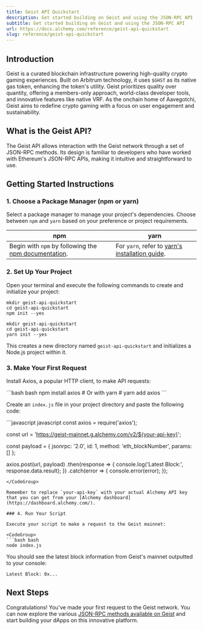 ```yaml
---
title: Geist API Quickstart
description: Get started building on Geist and using the JSON-RPC API
subtitle: Get started building on Geist and using the JSON-RPC API
url: https://docs.alchemy.com/reference/geist-api-quickstart
slug: reference/geist-api-quickstart
---
```


## Introduction

Geist is a curated blockchain infrastructure powering high-quality crypto gaming experiences. Built on Arbitrum technology, it uses `$GHST` as its native gas token, enhancing the token's utility. Geist prioritizes quality over quantity, offering a members-only approach, world-class developer tools, and innovative features like native VRF. As the onchain home of Aavegotchi, Geist aims to redefine crypto gaming with a focus on user engagement and sustainability.

## What is the Geist API?

The Geist API allows interaction with the Geist network through a set of JSON-RPC methods. Its design is familiar to developers who have worked with Ethereum's JSON-RPC APIs, making it intuitive and straightforward to use.

## Getting Started Instructions

### 1. Choose a Package Manager (npm or yarn)

Select a package manager to manage your project's dependencies. Choose between `npm` and `yarn` based on your preference or project requirements.

| npm                                                                                                                       | yarn                                                                                                |
| ------------------------------------------------------------------------------------------------------------------------- | --------------------------------------------------------------------------------------------------- |
| Begin with `npm` by following the [npm documentation](https://docs.npmjs.com/downloading-and-installing-node-js-and-npm). | For `yarn`, refer to [yarn's installation guide](https://classic.yarnpkg.com/lang/en/docs/install). |

### 2. Set Up Your Project

Open your terminal and execute the following commands to create and initialize your project:

```shell
mkdir geist-api-quickstart
cd geist-api-quickstart
npm init --yes
```

```shell
mkdir geist-api-quickstart
cd geist-api-quickstart
yarn init --yes
```

This creates a new directory named `geist-api-quickstart` and initializes a Node.js project within it.

### 3. Make Your First Request

Install Axios, a popular HTTP client, to make API requests:

<CodeGroup>
  ```bash bash
  npm install axios
  # Or with yarn
  # yarn add axios
  ```
</CodeGroup>

Create an `index.js` file in your project directory and paste the following code:

<CodeGroup>
  ```javascript javascript
  const axios = require('axios');

  const url = 'https://geist-mainnet.g.alchemy.com/v2/${your-api-key}';

  const payload = {
    jsonrpc: '2.0',
    id: 1,
    method: 'eth_blockNumber',
    params: []
  };

  axios.post(url, payload)
    .then(response => {
      console.log('Latest Block:', response.data.result);
    })
    .catch(error => {
      console.error(error);
    });
  ```
</CodeGroup>

Remember to replace `your-api-key` with your actual Alchemy API key that you can get from your [Alchemy dashboard](https://dashboard.alchemy.com/).

### 4. Run Your Script

Execute your script to make a request to the Geist mainnet:

<CodeGroup>
  ```bash bash
  node index.js
  ```
</CodeGroup>

You should see the latest block information from Geist's mainnet outputted to your console:

```shell
Latest Block: 0x...
```

## Next Steps

Congratulations! You've made your first request to the Geist network. You can now explore the various [JSON-RPC methods available on Geist](/reference/geist-api-endpoints) and start building your dApps on this innovative platform.
